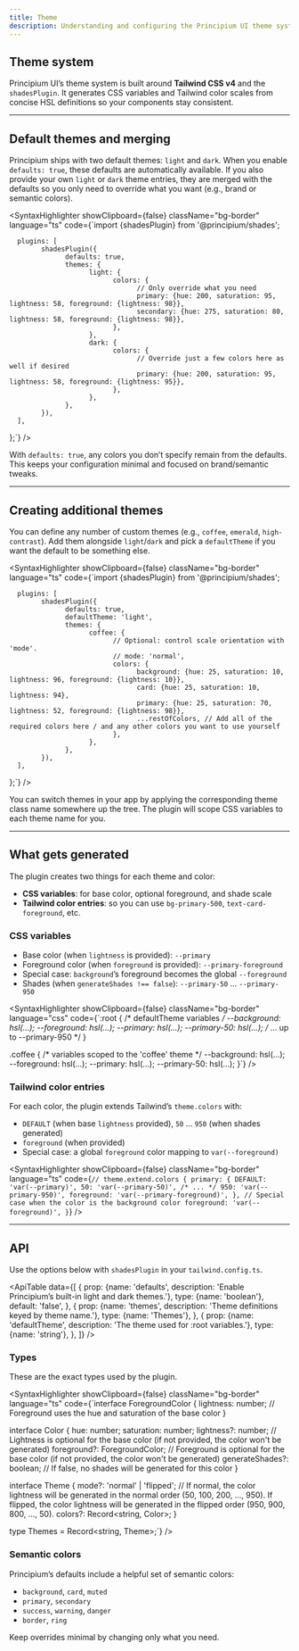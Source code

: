 ```yaml
---
title: Theme
description: Understanding and configuring the Principium UI theme system.
---
```


## Theme system

Principium UI’s theme system is built around **Tailwind CSS v4** and the `shadesPlugin`. It generates CSS variables and Tailwind color scales from concise HSL definitions so your components stay consistent.

---

## Default themes and merging

Principium ships with two default themes: `light` and `dark`. When you enable `defaults: true`, these defaults are automatically available. If you also provide your own `light` or `dark` theme entries, they are merged with the defaults so you only need to override what you want (e.g., brand or semantic colors).

<SyntaxHighlighter showClipboard={false} className="bg-border" language="ts" code={`import {shadesPlugin} from '@principium/shades';

      plugins: [
            shadesPlugin({
                  defaults: true,
                  themes: {
                        light: {
                              colors: {
                                    // Only override what you need
                                    primary: {hue: 200, saturation: 95, lightness: 58, foreground: {lightness: 98}},
                                    secondary: {hue: 275, saturation: 80, lightness: 58, foreground: {lightness: 98}},
                              },
                        },
                        dark: {
                              colors: {
                                    // Override just a few colors here as well if desired
                                    primary: {hue: 200, saturation: 95, lightness: 58, foreground: {lightness: 95}},
                              },
                        },
                  },
            }),
      ],
};`} />

With `defaults: true`, any colors you don’t specify remain from the defaults. This keeps your configuration minimal and focused on brand/semantic tweaks.

---

## Creating additional themes

You can define any number of custom themes (e.g., `coffee`, `emerald`, `high-contrast`). Add them alongside `light`/`dark` and pick a `defaultTheme` if you want the default to be something else.

<SyntaxHighlighter showClipboard={false} className="bg-border" language="ts" code={`import {shadesPlugin} from '@principium/shades';

      plugins: [
            shadesPlugin({
                  defaults: true,
                  defaultTheme: 'light',
                  themes: {
                        coffee: {
                              // Optional: control scale orientation with 'mode'.
                              // mode: 'normal',
                              colors: {
                                    background: {hue: 25, saturation: 10, lightness: 96, foreground: {lightness: 10}},
                                    card: {hue: 25, saturation: 10, lightness: 94},
                                    primary: {hue: 25, saturation: 70, lightness: 52, foreground: {lightness: 98}},
                                    ...restOfColors, // Add all of the required colors here / and any other colors you want to use yourself
                              },
                        },
                  },
            }),
      ],
};`} />

You can switch themes in your app by applying the corresponding theme class name somewhere up the tree. The plugin will scope CSS variables to each theme name for you.

---

## What gets generated

The plugin creates two things for each theme and color:

- **CSS variables**: for base color, optional foreground, and shade scale
- **Tailwind color entries**: so you can use `bg-primary-500`, `text-card-foreground`, etc.

### CSS variables

- Base color (when `lightness` is provided): `--primary`
- Foreground color (when `foreground` is provided): `--primary-foreground`
- Special case: `background`’s foreground becomes the global `--foreground`
- Shades (when `generateShades !== false`): `--primary-50` ... `--primary-950`

<SyntaxHighlighter showClipboard={false} className="bg-border" language="css" code={`:root {
      /* defaultTheme variables */
      --background: hsl(...);
      --foreground: hsl(...);
      --primary: hsl(...);
      --primary-50: hsl(...);
      /* ... up to --primary-950 */
}

.coffee {
      /* variables scoped to the 'coffee' theme */
      --background: hsl(...);
      --foreground: hsl(...);
      --primary: hsl(...);
      --primary-50: hsl(...);
}`} />

### Tailwind color entries

For each color, the plugin extends Tailwind’s `theme.colors` with:

- `DEFAULT` (when base `lightness` provided), `50` ... `950` (when shades generated)
- `foreground` (when provided)
- Special case: a global `foreground` color mapping to `var(--foreground)`

<SyntaxHighlighter showClipboard={false} className="bg-border" language="ts" code={`// theme.extend.colors
{
      primary: {
            DEFAULT: 'var(--primary)',
            50: 'var(--primary-50)',
            /* ... */
            950: 'var(--primary-950)',
            foreground: 'var(--primary-foreground)',
      },
      // Special case when the color is the background color
      foreground: 'var(--foreground)',
}`} />

---

## API

Use the options below with `shadesPlugin` in your `tailwind.config.ts`.

<ApiTable
  data={[
    {
      prop: {name: 'defaults', description: 'Enable Principium’s built-in light and dark themes.'},
      type: {name: 'boolean'},
      default: 'false',
    },
    {
      prop: {name: 'themes', description: 'Theme definitions keyed by theme name.'},
      type: {name: 'Themes'},
    },
    {
      prop: {name: 'defaultTheme', description: 'The theme used for :root variables.'},
      type: {name: 'string'},
    },
  ]}
/>

### Types

These are the exact types used by the plugin.

<SyntaxHighlighter showClipboard={false} className="bg-border" language="ts" code={`interface ForegroundColor {
      lightness: number; // Foreground uses the hue and saturation of the base color
}

interface Color {
      hue: number;
      saturation: number;
      lightness?: number; // Lightness is optional for the base color (if not provided, the color won't be generated)
      foreground?: ForegroundColor; // Foreground is optional for the base color (if not provided, the color won't be generated)
      generateShades?: boolean; // If false, no shades will be generated for this color
}

interface Theme {
      mode?: 'normal' | 'flipped'; // If normal, the color lightness will be generated in the normal order (50, 100, 200, ..., 950). If flipped, the color lightness will be generated in the flipped order (950, 900, 800, ..., 50).
      colors?: Record<string, Color>; 
}

type Themes = Record<string, Theme>;`} />

### Semantic colors

Principium’s defaults include a helpful set of semantic colors:

- `background`, `card`, `muted`
- `primary`, `secondary`
- `success`, `warning`, `danger`
- `border`, `ring`

Keep overrides minimal by changing only what you need.

<div className="h-40"/>
